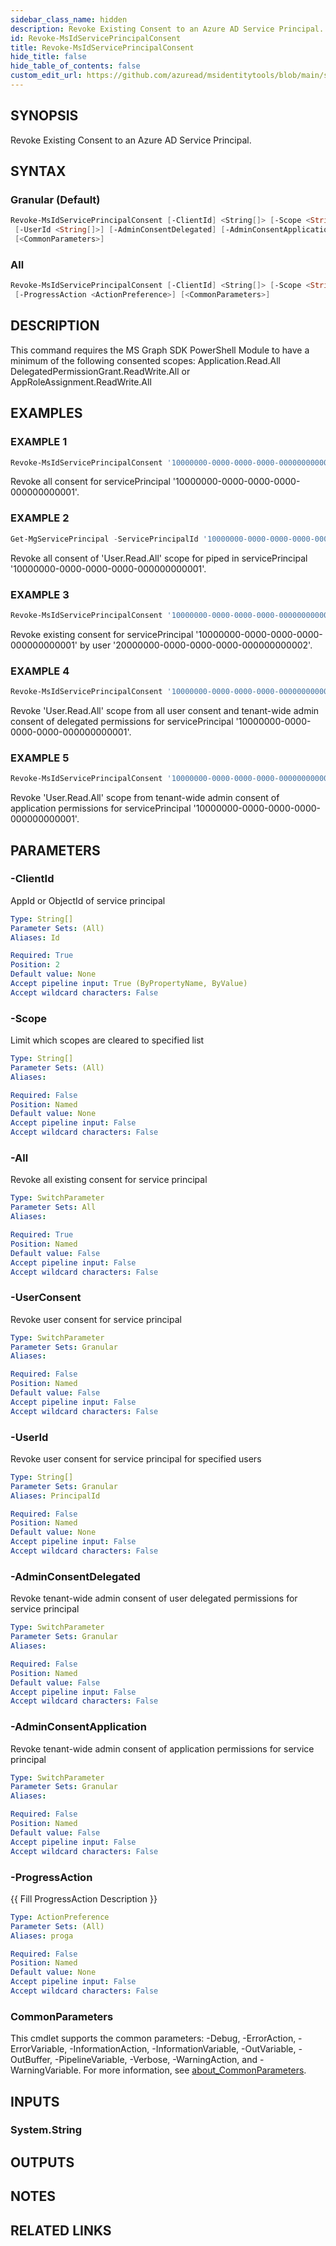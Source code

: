 ```yaml
---
sidebar_class_name: hidden
description: Revoke Existing Consent to an Azure AD Service Principal.
id: Revoke-MsIdServicePrincipalConsent
title: Revoke-MsIdServicePrincipalConsent
hide_title: false
hide_table_of_contents: false
custom_edit_url: https://github.com/azuread/msidentitytools/blob/main/src/Revoke-MsIdServicePrincipalConsent.ps1
---
```


## SYNOPSIS

Revoke Existing Consent to an Azure AD Service Principal.

## SYNTAX

### Granular (Default)

```powershell
Revoke-MsIdServicePrincipalConsent [-ClientId] <String[]> [-Scope <String[]>] [-UserConsent]
 [-UserId <String[]>] [-AdminConsentDelegated] [-AdminConsentApplication] [-ProgressAction <ActionPreference>]
 [<CommonParameters>]
```

### All

```powershell
Revoke-MsIdServicePrincipalConsent [-ClientId] <String[]> [-Scope <String[]>] [-All]
 [-ProgressAction <ActionPreference>] [<CommonParameters>]
```

## DESCRIPTION

This command requires the MS Graph SDK PowerShell Module to have a minimum of the following consented scopes:
Application.Read.All
DelegatedPermissionGrant.ReadWrite.All or AppRoleAssignment.ReadWrite.All

## EXAMPLES

### EXAMPLE 1

```powershell
Revoke-MsIdServicePrincipalConsent '10000000-0000-0000-0000-000000000001' -All
```

Revoke all consent for servicePrincipal '10000000-0000-0000-0000-000000000001'.

### EXAMPLE 2

```powershell
Get-MgServicePrincipal -ServicePrincipalId '10000000-0000-0000-0000-000000000001' | Revoke-MsIdServicePrincipalConsent -Scope User.Read.All -All
```

Revoke all consent of 'User.Read.All' scope for piped in servicePrincipal '10000000-0000-0000-0000-000000000001'.

### EXAMPLE 3

```powershell
Revoke-MsIdServicePrincipalConsent '10000000-0000-0000-0000-000000000001' -UserId '20000000-0000-0000-0000-000000000002'
```

Revoke existing consent for servicePrincipal '10000000-0000-0000-0000-000000000001' by user '20000000-0000-0000-0000-000000000002'.

### EXAMPLE 4

```powershell
Revoke-MsIdServicePrincipalConsent '10000000-0000-0000-0000-000000000001' -Scope User.Read.All -UserConsent -AdminConsentDelegated
```

Revoke 'User.Read.All' scope from all user consent and tenant-wide admin consent of delegated permissions for servicePrincipal '10000000-0000-0000-0000-000000000001'.

### EXAMPLE 5

```powershell
Revoke-MsIdServicePrincipalConsent '10000000-0000-0000-0000-000000000001' -Scope 'User.Read.All','User.ReadWrite.All' -AdminConsentApplication
```

Revoke 'User.Read.All' scope from tenant-wide admin consent of application permissions for servicePrincipal '10000000-0000-0000-0000-000000000001'.

## PARAMETERS

### -ClientId

AppId or ObjectId of service principal

```yaml
Type: String[]
Parameter Sets: (All)
Aliases: Id

Required: True
Position: 2
Default value: None
Accept pipeline input: True (ByPropertyName, ByValue)
Accept wildcard characters: False
```

### -Scope

Limit which scopes are cleared to specified list

```yaml
Type: String[]
Parameter Sets: (All)
Aliases:

Required: False
Position: Named
Default value: None
Accept pipeline input: False
Accept wildcard characters: False
```

### -All

Revoke all existing consent for service principal

```yaml
Type: SwitchParameter
Parameter Sets: All
Aliases:

Required: True
Position: Named
Default value: False
Accept pipeline input: False
Accept wildcard characters: False
```

### -UserConsent

Revoke user consent for service principal

```yaml
Type: SwitchParameter
Parameter Sets: Granular
Aliases:

Required: False
Position: Named
Default value: False
Accept pipeline input: False
Accept wildcard characters: False
```

### -UserId

Revoke user consent for service principal for specified users

```yaml
Type: String[]
Parameter Sets: Granular
Aliases: PrincipalId

Required: False
Position: Named
Default value: None
Accept pipeline input: False
Accept wildcard characters: False
```

### -AdminConsentDelegated

Revoke tenant-wide admin consent of user delegated permissions for service principal

```yaml
Type: SwitchParameter
Parameter Sets: Granular
Aliases:

Required: False
Position: Named
Default value: False
Accept pipeline input: False
Accept wildcard characters: False
```

### -AdminConsentApplication

Revoke tenant-wide admin consent of application permissions for service principal

```yaml
Type: SwitchParameter
Parameter Sets: Granular
Aliases:

Required: False
Position: Named
Default value: False
Accept pipeline input: False
Accept wildcard characters: False
```

### -ProgressAction

\{\{ Fill ProgressAction Description \}\}

```yaml
Type: ActionPreference
Parameter Sets: (All)
Aliases: proga

Required: False
Position: Named
Default value: None
Accept pipeline input: False
Accept wildcard characters: False
```

### CommonParameters

This cmdlet supports the common parameters: -Debug, -ErrorAction, -ErrorVariable, -InformationAction, -InformationVariable, -OutVariable, -OutBuffer, -PipelineVariable, -Verbose, -WarningAction, and -WarningVariable. For more information, see [about_CommonParameters](http://go.microsoft.com/fwlink/?LinkID=113216).

## INPUTS

### System.String

## OUTPUTS

## NOTES

## RELATED LINKS
